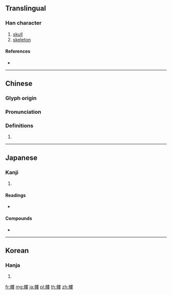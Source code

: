 {{character info/new}}
{{also|髅}}
==Translingual==

===Han character===
{{Han char|rn=188|rad=骨|as=11|sn=21|four=75244|canj=BBLLV|ids=⿰骨婁}}

# [[skull]]
# [[skeleton]]

====References====
* {{Han ref|kx=1450.440|dkj=45267|dj=1977.210|hdz=74417.070|uh=9ACF|ud=39631|bh=C55C|bd=50524}}

----

==Chinese==
{{zh-forms|s=髅}}

===Glyph origin===
{{Han etym}}

===Pronunciation===
{{zh-pron
|m=lóu
|c=lau4
|h=pfs=
|md=
|mn=
|w=
|mc=y
|oc=y
|cat=
}}

===Definitions===
{{zh-hanzi}}

# {{zh-only used in|髑髏|skull}}

----

==Japanese==

===Kanji===
{{ja-kanji|grade=|rs=骨11}}

# {{defn|lang=ja|sort=骨11}}

====Readings====
* {{ja-readings|goon=[[る]] (ru)|kanon=[[ろう]] (rō)|kanyoon=[[ろ]] (ro)}}

====Compounds====
* {{ja-r|髑髏|どくろ}}

----

==Korean==

===Hanja===
{{ko-hanja|hangeul=[[루]]>[[누]]|eumhun=|rv=ru>nu|mr=ru>nu|y=lwu>nwu}}

# {{defn|lang=ko|sort=骨11}}

[[fr:髏]]
[[mg:髏]]
[[ja:髏]]
[[pl:髏]]
[[th:髏]]
[[zh:髏]]